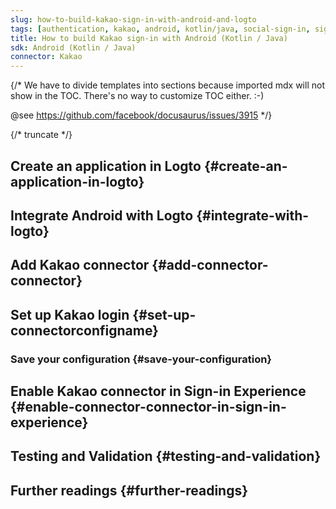 ```yaml
---
slug: how-to-build-kakao-sign-in-with-android-and-logto
tags: [authentication, kakao, android, kotlin/java, social-sign-in, sign-in, login]
title: How to build Kakao sign-in with Android (Kotlin / Java)
sdk: Android (Kotlin / Java)
connector: Kakao
---
```


{/*
  We have to divide templates into sections because imported mdx will not show in the TOC.
  There's no way to customize TOC either. :-)

  @see https://github.com/facebook/docusaurus/issues/3915
*/}




{/* truncate */}

<Intro connector={connector} sdk="Android (Kotlin / Java)" link="https://developer.android.com" />

## Create an application in Logto \{#create-an-application-in-logto}

<CreateApplication type="Native app" framework="Android" />

## Integrate Android with Logto \{#integrate-with-logto}

<FrameworkGuide />

## Add Kakao connector \{#add-connector-connector}

<AddSocialConnector connector={connector} framework="Android" />

## Set up Kakao login \{#set-up-connectorconfigname}

<ConnectorGuide />

### Save your configuration \{#save-your-configuration}

<SaveYourConfiguration connector={connector} />

## Enable Kakao connector in Sign-in Experience \{#enable-connector-connector-in-sign-in-experience}

<EnableSocialConnector connector={connector} />

## Testing and Validation \{#testing-and-validation}

<TestingAndValidation connector={connector} sdk="Android (Kotlin / Java)" />

## Further readings \{#further-readings}

<FurtherReadings />
